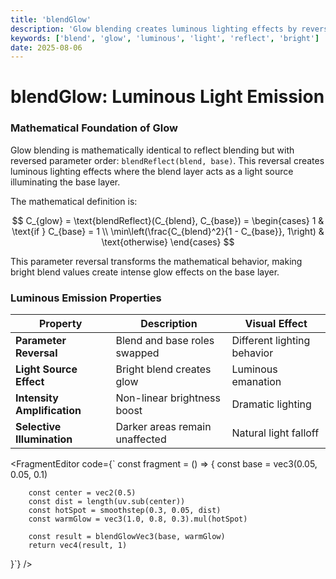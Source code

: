 ```yaml
---
title: 'blendGlow'
description: 'Glow blending creates luminous lighting effects by reversing reflect blend parameters'
keywords: ['blend', 'glow', 'luminous', 'light', 'reflect', 'bright']
date: 2025-08-06
---
```



# blendGlow: Luminous Light Emission

### Mathematical Foundation of Glow

Glow blending is mathematically identical to reflect blending but with reversed parameter order: `blendReflect(blend, base)`. This reversal creates luminous lighting effects where the blend layer acts as a light source illuminating the base layer.

The mathematical definition is:

$$
C_{glow} = \text{blendReflect}(C_{blend}, C_{base}) = \begin{cases}
1 & \text{if } C_{base} = 1 \\
\min\left(\frac{C_{blend}^2}{1 - C_{base}}, 1\right) & \text{otherwise}
\end{cases}
$$

This parameter reversal transforms the mathematical behavior, making bright blend values create intense glow effects on the base layer.

### Luminous Emission Properties

| Property | Description | Visual Effect |
|----------|-------------|---------------|
| **Parameter Reversal** | Blend and base roles swapped | Different lighting behavior |
| **Light Source Effect** | Bright blend creates glow | Luminous emanation |
| **Intensity Amplification** | Non-linear brightness boost | Dramatic lighting |
| **Selective Illumination** | Darker areas remain unaffected | Natural light falloff |

<FragmentEditor
code={`
const fragment = () => {
        const base = vec3(0.05, 0.05, 0.1)
        
        const center = vec2(0.5)
        const dist = length(uv.sub(center))
        const hotSpot = smoothstep(0.3, 0.05, dist)
        const warmGlow = vec3(1.0, 0.8, 0.3).mul(hotSpot)
        
        const result = blendGlowVec3(base, warmGlow)
        return vec4(result, 1)
}`}
/>